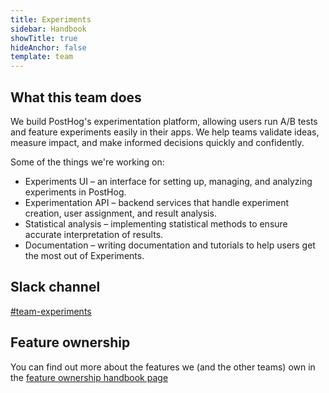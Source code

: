 ```yaml
---
title: Experiments
sidebar: Handbook
showTitle: true
hideAnchor: false
template: team
---
```


## What this team does

We build PostHog's experimentation platform, allowing users run A/B tests and feature experiments easily in their apps. We help teams validate ideas, measure impact, and make informed decisions quickly and confidently.

Some of the things we're working on:
- Experiments UI – an interface for setting up, managing, and analyzing experiments in PostHog.
- Experimentation API – backend services that handle experiment creation, user assignment, and result analysis.
- Statistical analysis – implementing statistical methods to ensure accurate interpretation of results.
- Documentation – writing documentation and tutorials to help users get the most out of Experiments.

## Slack channel

[#team-experiments](https://posthog.slack.com/messages/team-experiments)

## Feature ownership
You can find out more about the features we (and the other teams) own in the [feature ownership handbook page](/handbook/engineering/feature-ownership)
